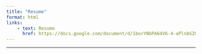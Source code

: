 ```yaml
---
title: "Resume"
format: html
links:
    - text: Resume
      href: https://docs.google.com/document/d/1borYNbPA64V6-4-aPlnbSZOvZ9Lsj8nP_HIL9MDA7zQ/edit?tab=t.0
---
```


------------------------------------------------------------------------
